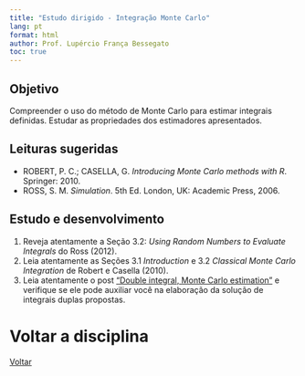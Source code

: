 ```yaml
---
title: "Estudo dirigido - Integração Monte Carlo"
lang: pt
format: html
author: Prof. Lupércio França Bessegato
toc: true
---
```

## Objetivo

Compreender o uso do método de Monte Carlo para estimar integrais definidas. Estudar as propriedades dos estimadores apresentados.

## Leituras sugeridas

- ROBERT, P. C.; CASELLA, G. *Introducing Monte Carlo methods with R*. Springer: 2010.
- ROSS, S. M. *Simulation*. 5th Ed. London, UK: Academic Press, 2006.

## Estudo e desenvolvimento

1. Reveja atentamente a Seção 3.2: *Using Random Numbers to Evaluate Integrals* do Ross (2012).
2. Leia atentamente as Seções 3.1 *Introduction* e 3.2 *Classical Monte Carlo Integration* de Robert e Casella (2010).
3. Leia atentamente o post ["Double integral, Monte Carlo estimation"](https://tinyurl.com/y2pzwf93) e verifique se ele pode auxiliar você na elaboração da solução de integrais duplas propostas.

# Voltar a disciplina

[Voltar](../EST066/est066.html)
